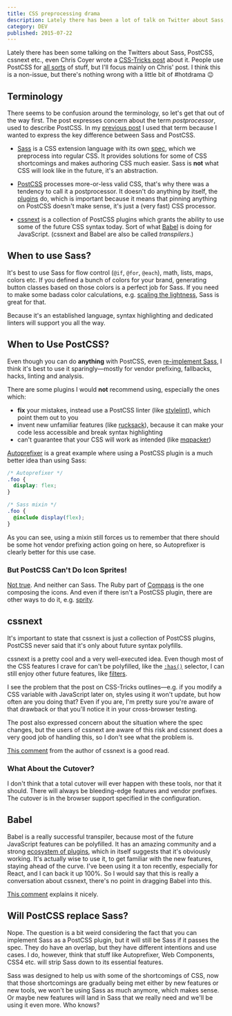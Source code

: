 ```yaml
---
title: CSS preprocessing drama
description: Lately there has been a lot of talk on Twitter about Sass, PostCSS, cssnext etc. How do all of these tools work together?
category: DEV
published: 2015-07-22
---
```


Lately there has been some talking on the Twitters about Sass, PostCSS, cssnext etc., even Chris Coyer wrote a [CSS-Tricks post](https://css-tricks.com/the-trouble-with-preprocessing-based-on-future-specs/) about it. People use PostCSS for [all sorts][postcss-plugins] of stuff, but I'll focus mainly on Chris' post. I think this is a non-issue, but there's nothing wrong with a little bit of #hotdrama :wink:

## Terminology

There seems to be confusion around the terminology, so let's get that out of the way first. The post expresses concern about the term *postprocessor*, used to describe PostCSS. In my [previous post](http://twin.github.io/css-pre-vs-post-processing/) I used that term because I wanted to express the key difference between Sass and PostCSS.

  * [Sass] is a CSS extension language with its own [spec][sass-spec], which we preprocess into regular CSS. It provides solutions for some of CSS shortcomings and makes authoring CSS much easier. Sass is **not** what CSS will look like in the future, it's an abstraction.

  * [PostCSS] processes more-or-less valid CSS, that's why there was a tendency to call it a postprocessor. It doesn't do anything by itself, the [plugins][postcss-plugins] do, which is important because it means that pinning anything on PostCSS doesn't make sense, it's just a (very fast) CSS processor.

  * [cssnext] is a collection of PostCSS plugins which grants the ability to use some of the future CSS syntax today. Sort of what [Babel] is doing for JavaScript. (cssnext and Babel are also be called *transpilers*.)

## When to use Sass?

It's best to use Sass for flow control (`@if`, `@for`, `@each`), math, lists, maps, colors etc. If you defined a bunch of colors for your brand, generating button classes based on those colors is a perfect job for Sass. If you need to make some badass color calculations, e.g. [scaling the lightness], Sass is great for that.

Because it's an established language, syntax highlighting and dedicated linters will support you all the way.

## When to Use PostCSS?

Even though you can do **anything** with PostCSS, even [re-implement Sass][precss], I think it's best to use it sparingly—mostly for vendor prefixing, fallbacks, hacks, linting and analysis.

There are some plugins I would **not** recommend using, especially the ones which:

  * **fix** your mistakes, instead use a PostCSS linter (like [stylelint]), which point them out to you
  * invent new unfamiliar features (like [rucksack]), because it can make your code less accessible and break syntax highlighting
  * can't guarantee that your CSS will work as intended (like [mqpacker])

[Autoprefixer] is a great example where using a PostCSS plugin is a much better idea than using Sass:

```scss
/* Autoprefixer */
.foo {
  display: flex;
}

/* Sass mixin */
.foo {
  @include display(flex);
}
```

As you can see, using a mixin still forces us to remember that there should be some hot vendor prefixing action going on here, so Autoprefixer is clearly better for this use case.

### But PostCSS Can't Do Icon Sprites!

[Not true][sprites]. And neither can Sass. The Ruby part of [Compass] is the one composing the icons. And even if there isn't a PostCSS plugin, there are other ways to do it, e.g. [sprity].

## cssnext

It's important to state that cssnext is just a collection of PostCSS plugins, PostCSS never said that it's only about future syntax polyfills.

cssnext is a pretty cool and a very well-executed idea. Even though most of the CSS features I crave for can't be polyfilled, like the [`:has()`] selector, I can still enjoy other future features, like [filters].

I see the problem that the post on CSS-Tricks outlines—e.g. if you modify a CSS variable with JavaScript later on, styles using it won't update, but how often are you doing that? Even if you are, I'm pretty sure you're aware of that drawback or that you'll notice it in your cross-browser testing.

The post also expressed concern about the situation where the spec changes, but the users of cssnext are aware of this risk and cssnext does a very good job of handling this, so I don't see what the problem is.

[This comment][cssnext-comment] from the author of cssnext is a good read.

### What About the Cutover?

I don't think that a total cutover will ever happen with these tools, nor that it should. There will always be bleeding-edge features and vendor prefixes. The cutover is in the browser support specified in the configuration.

## Babel

Babel is a really successful transpiler, because most of the future JavaScript features can be polyfilled. It has an amazing community and a strong [ecosystem of plugins][babel-gh], which in itself suggests that it's obviously working. It's actually wise to use it, to get familiar with the new features, staying ahead of the curve. I've been using it a ton recently, especially for React, and I can back it up 100%. So I would say that this is really a conversation about cssnext, there's no point in dragging Babel into this.

[This comment][babel-comment] explains it nicely.

## Will PostCSS replace Sass?

Nope. The question is a bit weird considering the fact that you can implement Sass as a PostCSS plugin, but it will still be Sass if it passes the spec. They do have an overlap, but they have different intentions and use cases. I do, however, think that stuff like Autoprefixer, Web Components, CSS4 etc. will strip Sass down to its essential features.

Sass was designed to help us with some of the shortcomings of CSS, now that those shortcomings are gradually being met either by new features or new tools, we won't be using Sass as much anymore, which makes sense. Or maybe new features will land in Sass that we really need and we'll be using it even more. Who knows?

[sass]: http://sass-lang.com/
[sass-spec]: https://github.com/sass/sass-spec
[sass-docs]: http://sass-lang.com/documentation/file.SASS_REFERENCE.html
[scaling the lightness]: https://github.com/silvenon/generator-wbp/blob/7d33d6c472d09744bad0b6b06292c53f670d40e3/generators/app/templates/styles/_functions.scss#L14-L20
[compass]: http://compass-style.org/
[sprity]: https://www.npmjs.com/package/sprity
[postcss]: https://github.com/postcss/postcss
[postcss-plugins]: https://github.com/postcss/postcss#plugins
[precss]: https://github.com/jonathantneal/precss
[stylelint]: https://github.com/stylelint/stylelint
[rucksack]: https://github.com/simplaio/rucksack
[mqpacker]: https://github.com/hail2u/node-css-mqpacker#known-issues
[sprites]: https://github.com/2createStudio/postcss-sprites
[autoprefixer]: https://github.com/postcss/autoprefixer
[cssnext]: http://cssnext.io/
[`:has()`]: https://drafts.csswg.org/selectors-4/#relational
[filters]: https://github.com/iamvdo/pleeease-filters#example
[cssnext-comment]: https://css-tricks.com/the-trouble-with-preprocessing-based-on-future-specs/#comment-1595997
[babel]: https://babeljs.io/
[babel-gh]: https://github.com/babel
[babel-comment]: https://css-tricks.com/the-trouble-with-preprocessing-based-on-future-specs/#comment-1595970